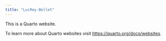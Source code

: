 ```yaml
---
title: "LucRey-Bellet"
---
```


This is a Quarto website.

To learn more about Quarto websites visit <https://quarto.org/docs/websites>.
